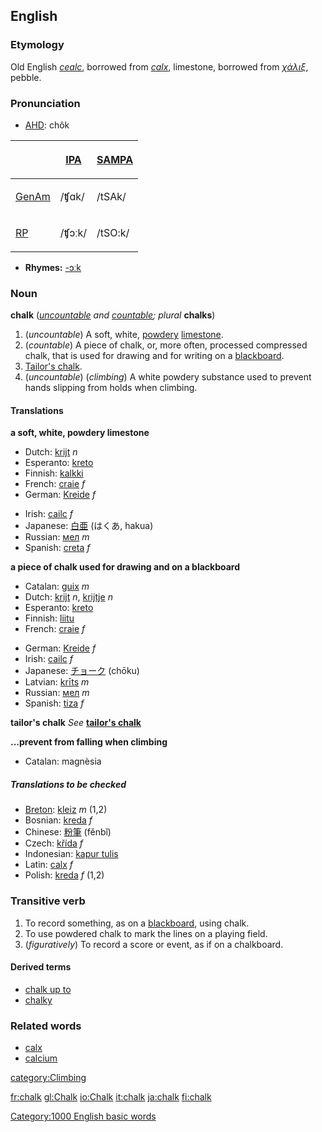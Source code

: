 {{wikipedia}}
==English==
===Etymology===
Old English ''[[cealc]]'', borrowed from {{L.}} ''[[calx#Latin|calx]]'', limestone, borrowed from {{Gr.}} ''[[χάλιξ]]'', pebble.

===Pronunciation===
*[[w:AHD|AHD]]: chôk

{| border=1 cellpadding=5
! !! [[w:International Phonetic Alphabet|IPA]] !! [[w:SAMPA|SAMPA]]
|-
! [[GenAm]]
| /ʧɑk/ || /tSAk/
|-
! [[RP]]
| /ʧɔːk/ || /tSO:k/
|}

*'''Rhymes:''' [[Rhymes:English:-ɔːk|-ɔːk]]

===Noun===
'''chalk''' (''[[uncountable]] and [[countable]]; plural'' '''chalks''')

#(''uncountable'') A soft, white, [[powdery]] [[limestone]].
#(''countable'') A piece of chalk, or, more often, processed compressed chalk, that is used for drawing and for writing on a [[blackboard]].
#[[Tailor's chalk]].
#(''uncountable'') (''climbing'') A white powdery substance used to prevent hands slipping from holds when climbing.<!--Isn't this the same as the first def?-->

====Translations====

'''a soft, white, powdery limestone'''
{{top}}
*Dutch: [[krijt]] ''n''
*Esperanto: [[kreto]]
*Finnish: [[kalkki]]
*French: [[craie]] ''f''
*German: [[Kreide]] ''f''
{{mid}}
*Irish: [[cailc]] ''f''
*Japanese: [[白亜]] (はくあ, hakua)
*Russian: [[мел]] ''m''
*Spanish: [[creta]] ''f''
{{bottom}}

'''a piece of chalk used for drawing and on a blackboard'''
{{top}}
*Catalan: [[guix]] ''m''
*Dutch: [[krijt]] ''n'', [[krijtje]] ''n''
*Esperanto: [[kreto]]
*Finnish: [[liitu]]
*French: [[craie]] ''f''
{{mid}}
*German: [[Kreide]] ''f''
*Irish: [[cailc]] ''f''
*Japanese: [[チョーク]] (chōku)
*Latvian: [[krīts]] ''m''
*Russian: [[мел]] ''m''
*Spanish: [[tiza]] ''f''
{{bottom}}

'''tailor's chalk'''
''See'' '''[[tailor's chalk]]'''

'''...prevent from falling when climbing'''
*Catalan: magnèsia

=====Translations to be checked=====
<!--Remove this section once all of the translations below have been moved into the tables above.-->
{{checktrans}}

*[[Breton]]: [[kleiz]] ''m'' (1,2)
*Bosnian: [[kreda]] ''f''
*Chinese: [[粉筆]] (fěnbǐ)
*Czech: [[křída]] ''f''
*Indonesian: [[kapur tulis]]
*Latin: [[calx#Latin|calx]] ''f''
*Polish: [[kreda]] ''f'' (1,2)

===Transitive verb===
{{en-infl-reg-consonant|chalk||}}

#To record something, as on a [[blackboard]], using chalk.
#To use powdered chalk to mark the lines on a playing field.
#(''figuratively'') To record a score or event, as if on a chalkboard.

====Derived terms====
*[[chalk up to]]
*[[chalky]]

===Related words===
*[[calx]]
*[[calcium]]

[[category:Climbing]]
[[Category:1000 English basic words]]

[[fr:chalk]]
[[gl:Chalk]]
[[io:Chalk]]
[[it:chalk]]
[[ja:chalk]]
[[fi:chalk]]